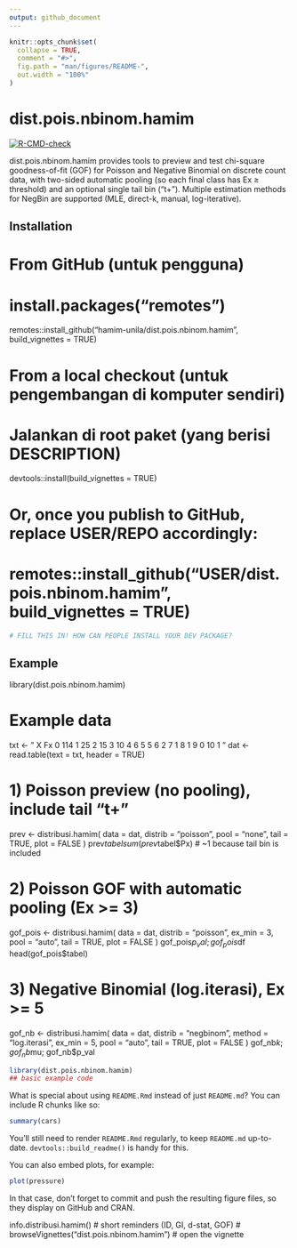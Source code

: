 ---
output: github_document
---

<!-- README.md is generated from README.Rmd. Please edit that file -->

```{r, include = FALSE}
knitr::opts_chunk$set(
  collapse = TRUE,
  comment = "#>",
  fig.path = "man/figures/README-",
  out.width = "100%"
)
```

# dist.pois.nbinom.hamim

<!-- badges: start -->
[![R-CMD-check](https://github.com/hamim-unila/dist.pois.nbinom.hamim/actions/workflows/R-CMD-check.yaml/badge.svg)](https://github.com/hamim-unila/dist.pois.nbinom.hamim/actions/workflows/R-CMD-check.yaml)
<!-- badges: end -->

dist.pois.nbinom.hamim provides tools to preview and test chi-square goodness-of-fit (GOF) for Poisson and Negative Binomial on discrete count data, with two-sided automatic pooling (so each final class has Ex ≥ threshold) and an optional single tail bin (“t+”). Multiple estimation methods for NegBin are supported (MLE, direct-k, manual, log-iterative).

## Installation

# From GitHub (untuk pengguna)
# install.packages("remotes")
remotes::install_github("hamim-unila/dist.pois.nbinom.hamim", build_vignettes = TRUE)

# From a local checkout (untuk pengembangan di komputer sendiri)
# Jalankan di root paket (yang berisi DESCRIPTION)
devtools::install(build_vignettes = TRUE)

# Or, once you publish to GitHub, replace USER/REPO accordingly:
# remotes::install_github("USER/dist.pois.nbinom.hamim", build_vignettes = TRUE)


``` r
# FILL THIS IN! HOW CAN PEOPLE INSTALL YOUR DEV PACKAGE?
```

## Example

library(dist.pois.nbinom.hamim)

# Example data
txt <- "
X Fx
0 114
1 25
2 15
3 10
4 6
5 5
6 2
7 1
8 1
9 0
10 1
"
dat <- read.table(text = txt, header = TRUE)

# 1) Poisson preview (no pooling), include tail "t+"
prev <- distribusi.hamim(
  data    = dat,
  distrib = "poisson",
  pool    = "none",
  tail    = TRUE,
  plot    = FALSE
)
prev$tabel
sum(prev$tabel$Px)  # ~1 because tail bin is included

# 2) Poisson GOF with automatic pooling (Ex >= 3)
gof_pois <- distribusi.hamim(
  data    = dat,
  distrib = "poisson",
  ex_min  = 3,
  pool    = "auto",
  tail    = TRUE,
  plot    = FALSE
)
gof_pois$p_val; gof_pois$df
head(gof_pois$tabel)

# 3) Negative Binomial (log.iterasi), Ex >= 5
gof_nb <- distribusi.hamim(
  data    = dat,
  distrib = "negbinom",
  method  = "log.iterasi",
  ex_min  = 5,
  pool    = "auto",
  tail    = TRUE,
  plot    = FALSE
)
gof_nb$k; gof_nb$mu; gof_nb$p_val


```{r example}
library(dist.pois.nbinom.hamim)
## basic example code
```

What is special about using `README.Rmd` instead of just `README.md`? You can include R chunks like so:

```{r cars}
summary(cars)
```

You'll still need to render `README.Rmd` regularly, to keep `README.md` up-to-date. `devtools::build_readme()` is handy for this.

You can also embed plots, for example:

```{r pressure, echo = FALSE}
plot(pressure)
```

In that case, don't forget to commit and push the resulting figure files, so they display on GitHub and CRAN.

info.distribusi.hamim()     # short reminders (ID, GI, d-stat, GOF)
# browseVignettes("dist.pois.nbinom.hamim")  # open the vignette

